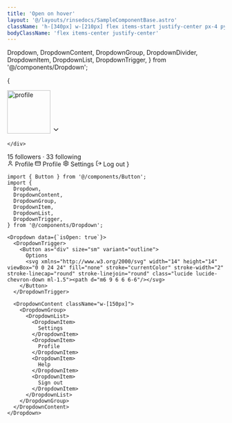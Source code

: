 ```yaml
---
title: 'Open on hover'
layout: '@/layouts/rinsedocs/SampleComponentBase.astro'
className: 'h-[340px] w-[210px] flex items-start justify-center px-4 py-10'
bodyClassName: 'flex items-center justify-center'
---
```



  Dropdown,
  DropdownContent,
  DropdownGroup,
  DropdownDivider,
  DropdownItem,
  DropdownList,
  DropdownTrigger,
} from '@/components/Dropdown';

{
<Dropdown openOnHover isOpen>
  <DropdownTrigger>
    <div class="rounded-full flex items-center gap-2 pr-3 justify-between bg-white shadow-md">
      <Image src={profilePic} alt="profile" width="100" class="size-10 rounded-full border-2 border-white shadow-md"/>
      <svg xmlns="http://www.w3.org/2000/svg" width="18" height="18" viewBox="0 0 24 24" fill="none" stroke="currentColor" stroke-width="2" stroke-linecap="round" stroke-linejoin="round" class="lucide lucide-chevron-down"><path d="m6 9 6 6 6-6"/></svg>

    </div>
  </DropdownTrigger>

  <DropdownContent offset="0" position="bottom" className="pt-4">
    <div class="px-3 py-3">
      <div class="text-xs text-gray-600 whitespace-nowrap">
        <span class="font-medium text-gray-900">15</span> followers · <span class="font-medium text-gray-900">33</span> following
      </div>
    </div>
    <DropdownDivider />
    <DropdownGroup>
      <DropdownList>
        <DropdownItem>
          <svg xmlns="http://www.w3.org/2000/svg" width="14" height="14" viewBox="0 0 24 24" fill="none" stroke="currentColor" stroke-width="2" stroke-linecap="round" stroke-linejoin="round" class="lucide lucide-user mr-1.5"><path d="M19 21v-2a4 4 0 0 0-4-4H9a4 4 0 0 0-4 4v2"/><circle cx="12" cy="7" r="4"/></svg>
          Profile
        </DropdownItem>
        <DropdownItem>
          <svg xmlns="http://www.w3.org/2000/svg" width="14" height="14" viewBox="0 0 24 24" fill="none" stroke="currentColor" stroke-width="2" stroke-linecap="round" stroke-linejoin="round" class="lucide lucide-credit-card mr-1.5"><rect width="20" height="14" x="2" y="5" rx="2"/><line x1="2" x2="22" y1="10" y2="10"/></svg>
          Profile
        </DropdownItem>
        <DropdownItem>
          <svg xmlns="http://www.w3.org/2000/svg" width="14" height="14" viewBox="0 0 24 24" fill="none" stroke="currentColor" stroke-width="2" stroke-linecap="round" stroke-linejoin="round" class="lucide lucide-settings mr-1.5"><path d="M12.22 2h-.44a2 2 0 0 0-2 2v.18a2 2 0 0 1-1 1.73l-.43.25a2 2 0 0 1-2 0l-.15-.08a2 2 0 0 0-2.73.73l-.22.38a2 2 0 0 0 .73 2.73l.15.1a2 2 0 0 1 1 1.72v.51a2 2 0 0 1-1 1.74l-.15.09a2 2 0 0 0-.73 2.73l.22.38a2 2 0 0 0 2.73.73l.15-.08a2 2 0 0 1 2 0l.43.25a2 2 0 0 1 1 1.73V20a2 2 0 0 0 2 2h.44a2 2 0 0 0 2-2v-.18a2 2 0 0 1 1-1.73l.43-.25a2 2 0 0 1 2 0l.15.08a2 2 0 0 0 2.73-.73l.22-.39a2 2 0 0 0-.73-2.73l-.15-.08a2 2 0 0 1-1-1.74v-.5a2 2 0 0 1 1-1.74l.15-.09a2 2 0 0 0 .73-2.73l-.22-.38a2 2 0 0 0-2.73-.73l-.15.08a2 2 0 0 1-2 0l-.43-.25a2 2 0 0 1-1-1.73V4a2 2 0 0 0-2-2z"/><circle cx="12" cy="12" r="3"/></svg>
          Settings
        </DropdownItem>
      </DropdownList>
    </DropdownGroup>
    <DropdownDivider />
    <DropdownGroup>
      <DropdownList>      
        <DropdownItem>
          <svg xmlns="http://www.w3.org/2000/svg" width="14" height="14" viewBox="0 0 24 24" fill="none" stroke="currentColor" stroke-width="2" stroke-linecap="round" stroke-linejoin="round" class="lucide lucide-log-out mr-1.5"><path d="M9 21H5a2 2 0 0 1-2-2V5a2 2 0 0 1 2-2h4"/><polyline points="16 17 21 12 16 7"/><line x1="21" x2="9" y1="12" y2="12"/></svg>
          Log out
        </DropdownItem>
      </DropdownList>
    </DropdownGroup>
    
  </DropdownContent>
</Dropdown>
}

```mdx
import { Button } from '@/components/Button';
import {
  Dropdown,
  DropdownContent,
  DropdownGroup,
  DropdownItem,
  DropdownList,
  DropdownTrigger,
} from '@/components/Dropdown';

<Dropdown data={`isOpen: true`}>
  <DropdownTrigger>
    <Button as="div" size="sm" variant="outline">
      Options
      <svg xmlns="http://www.w3.org/2000/svg" width="14" height="14" viewBox="0 0 24 24" fill="none" stroke="currentColor" stroke-width="2" stroke-linecap="round" stroke-linejoin="round" class="lucide lucide-chevron-down ml-1.5"><path d="m6 9 6 6 6-6"/></svg>
    </Button>
  </DropdownTrigger>

  <DropdownContent className="w-[150px]">
    <DropdownGroup>
      <DropdownList>
        <DropdownItem>
          Settings
        </DropdownItem>
        <DropdownItem>
          Profile
        </DropdownItem>
        <DropdownItem>
          Help
        </DropdownItem>        
        <DropdownItem>
          Sign out
        </DropdownItem>
      </DropdownList>
    </DropdownGroup>
  </DropdownContent>
</Dropdown>
```
